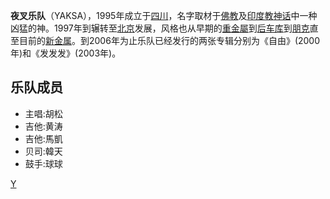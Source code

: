 {{unreferenced|time=2015-03-07T01:09:24+00:00}}
'''夜叉乐队'''（YAKSA），1995年成立于[[四川|四川]]，名字取材于[[佛教|佛教]]及[[印度教|印度教]][[神话|神话]]中一种凶猛的神。1997年到辗转至[[北京|北京]]发展，风格也从早期的[[重金屬音樂|重金屬]]到[[后车库|后车库]]到[[朋克|朋克]]直至目前的[[新金属|新金属]]。到2006年为止乐队已经发行的两张专辑分别为《自由》(2000年)和《发发发》(2003年)。

==乐队成员==
*主唱:胡松 
*吉他:黄涛
*吉他:馬凱
*贝司:韓天
*鼓手:球球

{{Authority control}}
[[Category:中国重金屬樂團|Y]]
{{band-stub}}